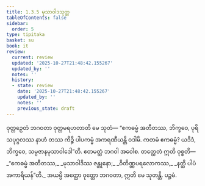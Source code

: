```yaml
---
title: 1.3.5 မုသာဝါဒသုတ္တ
tableOfContents: false
sidebar:
  order: 5
type: tipitaka
basket: su
book: it
review:
  current: review
  updated: '2025-10-27T21:48:42.155267'
  updated_by: ''
  notes: ''
  history:
  - state: review
    date: '2025-10-27T21:48:42.155267'
    updated_by: ''
    notes: ''
    previous_state: draft
---
```



<ReviewStatus review={frontmatter.review} showDetails={true} />

<HypothesisAnnotation frontmatter={frontmatter} />

<DynamicBreadcrumb />

<Division number="25" book="it" e="ch" v="18" p="207">

<Paragraph number="142" book="it">
ဝုတ္တဉှေတံ ဘဂဝတာ ဝုတ္တမရဟတာတိ မေ သုတံ—
</Paragraph>

<Paragraph number="143" book="it">
“ဧကဓမ္မံ အတီတဿ, ဘိက္ခဝေ, ပုရိသပုဂ္ဂလဿ နာဟံ တဿ ကိဉ္စိ ပါပကမ္မံ အကရဏီယန္တိ ဝဒါမိ. ကတမံ ဧကဓမ္မံ? ယဒိဒံ, ဘိက္ခဝေ, သမ္ပဇာနမုသာဝါဒေါ”တိ. ဧတမတ္ထံ ဘဂဝါ အဝေါစ. တတ္ထေတံ ဣတိ ဝုစ္စတိ—
</Paragraph>

<Paragraph number="144" type="verses" book="it">
_“ဧကဓမ္မံ အတီတဿ,_  
_မုသာဝါဒိဿ ဇန္တုနော;_  
_ဝိတိဏ္ဏပရလောကဿ,_  
_နတ္ထိ ပါပံ အကာရိယန်”တိ._  

</Paragraph>

<Paragraph number="145" book="it">
အယမ္ပိ အတ္ထော ဝုတ္တော ဘဂဝတာ, ဣတိ မေ သုတန္တိ.

</Paragraph>
</Division>

<Paragraph number="146" type="center" book="it">
ပဉ္စမံ.
</Paragraph>